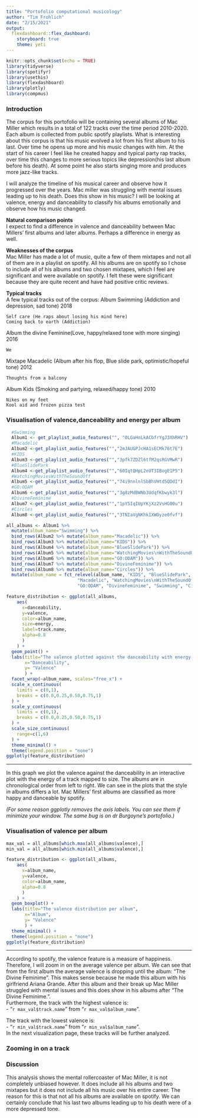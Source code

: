```yaml
---
title: "Portofolio computational musicology"
author: "Tim Frohlich"
date: "2/15/2021"
output: 
  flexdashboard::flex_dashboard:
    storyboard: true
    theme: yeti
---
```


```r
knitr::opts_chunk$set(echo = TRUE)
library(tidyverse)
library(spotifyr)
library(usethis)
library(flexdashboard)
library(plotly)
library(compmus)
```


### Introduction

The corpus for this portofolio will be containing several albums of Mac Miller which results in a total of 122 tracks over the time period 2010-2020. Each album is collected from public spotify playlists. What is interesting about this corpus is that his music evolved a lot from his first album to his last. Over time he opens up more and his music changes with him. At the start of his career I feel like he created happy and typical party rap tracks, over time this changes to more serious topics like depression(his last album before his death). At some point he also starts singing more and produces more jazz-like tracks.

I will analyze the timeline of his musical career and observe how it progressed over the years. Mac miller was struggling with mental issues leading up to his death. Does this show in his music? I will be looking at valence, energy and danceability to classify his albums emotionally and observe how his music changed.

**Natural comparison points**\
I expect to find a difference in valence and danceability between Mac Millers' first albums and later albums. Perhaps a difference in energy as well.

**Weaknesses of the corpus**\
Mac Miller has made a lot of music, quite a few of them mixtapes and not all of them are in a playlist on spotify. All his albums are on spotify so I chose to include all of his albums and two chosen mixtapes, which I feel are significant and were available on spotify. I felt these were significant because they are quite recent and have had positive critic reviews.


**Typical tracks**\
A few typical tracks out of the corpus: Album Swimming (Addiction and depression, sad tone) 2018

    Self care (He raps about losing his mind here)
    Coming back to earth (Addiction)

Album the divine Feminine(Love, happy/relaxed tone with more singing) 2016

    We

Mixtape Macadelic (Album after his flop, Blue slide park, optimistic/hopeful tone) 2012

    Thoughts from a balcony

Album Kids (Smoking and partying, relaxed/happy tone) 2010

    Nikes on my feet
    Kool aid and frozen pizza test

### Visualisation of valence,danceability and energy per album
```r
  #Swimming
  Album1 <- get_playlist_audio_features("", "0LGaHnLkACbfrYgJ3XhRHV")
  #Macadelic
  Album2 <-get_playlist_audio_features("","2mJAUGPJcHA1sECMk76t7E")
  #KIDS
  Album3 <-get_playlist_audio_features("","3pfk7ZDZl6tfM2qsRGVMwR")
  #BlueSlidePark
  Album4 <-get_playlist_audio_features("","60IqtQHpL2eUT3IBogE1P5")
  #WatchingMoviesWithTheSoundOff
  Album5 <-get_playlist_audio_features("","74i9nnlnlSbBhVHtd5QDdI")
  #GO:ODAM
  Album6 <-get_playlist_audio_features("","3g8zMdBWNb3UdqfKbwyk3l")
  #DivineFeminime
  Album7 <-get_playlist_audio_features("","1pY5IqIUpYKjXz2VsHG00u")
  #Circles
  Album8 <-get_playlist_audio_features("","3TNIaVgNKhkIXWOyze0fvf")
```


```r
all_albums <- Album1 %>%
  mutate(album_name="Swimming") %>%
  bind_rows(Album2 %>% mutate(album_name="Macadelic")) %>%
  bind_rows(Album3 %>% mutate(album_name="KIDS")) %>%
  bind_rows(Album4 %>% mutate(album_name="BlueSlidePark")) %>%
  bind_rows(Album5 %>% mutate(album_name="WatchingMovies\nWithTheSoundOff")) %>%
  bind_rows(Album6 %>% mutate(album_name="GO:ODAM")) %>%
  bind_rows(Album7 %>% mutate(album_name="DivineFeminime")) %>%
  bind_rows(Album8 %>% mutate(album_name="Circles")) %>%
  mutate(album_name = fct_relevel(album_name, "KIDS", "BlueSlidePark",
                           "Macadelic", "WatchingMovies\nWithTheSoundOff",
                           "GO:ODAM", "DivineFeminime", "Swimming", "Circles"))
```
 
```r
feature_distribution <- ggplot(all_albums, 
    aes(
      x=danceability, 
      y=valence, 
      color=album_name,
      size=energy, 
      label=track.name,
      alpha=0.8
      )
    ) +
  geom_point() +
  labs(title="The valence plotted against the danceability with energy mapped to size",
       x="Danceability", 
       y= "Valence"
       ) +
  facet_wrap(~album_name, scales="free_x") +
  scale_x_continuous(
    limits = c(0,1),
    breaks = c(0.0,0.25,0.50,0.75,1)
  ) +
  scale_y_continuous(
    limits = c(0,1),
    breaks = c(0.0,0.25,0.50,0.75,1)
  ) +
  scale_size_continuous(
    range=c(1,6)
  ) +
  theme_minimal() +
  theme(legend.position = "none")
ggplotly(feature_distribution)
```
***

In this graph we plot the valence against the danceability in an interactive plot with the energy of a track mapped to size. The albums are in chronological order from left to right. We can see in the plots that the style in albums differs a lot. Mac Millers' first albums are classified as more happy and danceable by spotify.

*(For some reason ggplotly removes the axis labels. You can see them if minimize your window. The same bug is on dr Burgoyne's portofolio.)*

### Visualisation of valence per album
```r
max_val = all_albums[which.max(all_albums$valence),]
min_val = all_albums[which.min(all_albums$valence),]

feature_distribution <- ggplot(all_albums, 
    aes(
      x=album_name, 
      y=valence, 
      color=album_name,
      alpha=0.8
      )
    ) +
  geom_boxplot() +
  labs(title="The valence distribution per album",
       x="Album", 
       y= "Valence"
       ) +
  theme_minimal() +
  theme(legend.position = "none")
ggplotly(feature_distribution)
```
***

According to spotify, the valence feature is a measure of happiness. Therefore, I will zoom in on the average valence per album. We can see that from the first album the average valence is dropping until the album: "The Divine Feminime". This makes sense because he made this album with his girlfriend Ariana Grande. After this album and their break up Mac Miller struggled with mental issues and this does show in his albums after "The Divine Feminime.".\
Furthermore, the track with the highest valence is:\
- "`r max_val$track.name`" from "`r max_val$album_name`".\

The track with the lowest valence is:\
- "`r min_val$track.name`" from "`r min_val$album_name`".\
In the next visualization page, these tracks will be further analyzed.

### Zooming in on a track


### Discussion
This analysis shows the mental rollercoaster of Mac Miller, it is not completely unbiased however. It does include all his albums and two mixtapes but it does not include all his music over his entire career. The reason for this is that not all his albums are available on spotify. We can certainly conclude that his last two albums  leading up to his death were of a more depressed tone.

